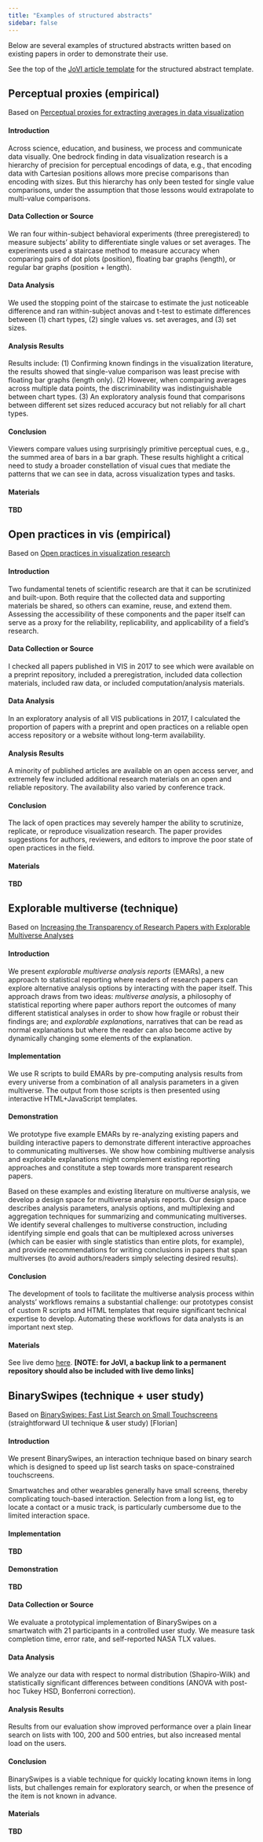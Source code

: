 ```yaml
---
title: "Examples of structured abstracts"
sidebar: false
---
```


Below are several examples of structured abstracts written based on existing papers in order to demonstrate their use.

See the top of the [JoVI article template](http://localhost:6922/articles/jovi-template-quarto/#abstract) for the structured abstract template.


## Perceptual proxies (empirical)

Based on [Perceptual proxies for extracting averages in data visualization](https://psyarxiv.com/hsbpj/)

#### Introduction

Across science, education, and business, we process and communicate data visually. One bedrock finding in data visualization research is a hierarchy of precision for perceptual encodings of data, e.g., that encoding data with Cartesian positions allows more precise comparisons than encoding with sizes. But this hierarchy has only been tested for single value comparisons, under the assumption that those lessons would extrapolate to multi-value comparisons. 

#### Data Collection or Source

We ran four within-subject behavioral experiments (three preregistered) to measure subjects’ ability to differentiate single values or set averages. The experiments used a staircase method to measure accuracy when comparing pairs of dot plots (position), floating bar graphs (length), or regular bar graphs (position + length).

#### Data Analysis

We used the stopping point of the staircase to estimate the just noticeable difference and ran within-subject anovas and t-test to estimate differences between (1) chart types, (2) single values vs. set averages, and (3) set sizes.

#### Analysis Results

Results include: (1) Confirming known findings in the visualization literature, the results showed that single-value comparison was least precise with floating bar graphs (length only). (2) However, when comparing averages across multiple data points, the discriminability was indistinguishable between chart types. (3) An exploratory analysis found that comparisons between different set sizes reduced accuracy but not reliably for all chart types.

#### Conclusion

Viewers compare values using surprisingly primitive perceptual cues, e.g., the summed area of bars in a bar graph. These results highlight a critical need to study a broader constellation of visual cues that mediate the patterns that we can see in data, across visualization types and tasks.

#### Materials

**TBD**


## Open practices in vis (empirical)

Based on [Open practices in visualization research](https://osf.io/8ag3w/)

#### Introduction

Two fundamental tenets of scientific research are that it can be scrutinized and built-upon. Both require that the collected data and supporting materials be shared, so others can examine, reuse, and extend them. Assessing the accessibility of these components and the paper itself can serve as a proxy for the reliability, replicability, and applicability of a field’s research. 

#### Data Collection or Source

I checked all papers published in VIS in 2017 to see which were available on a preprint repository, included a preregistration, included data collection materials, included raw data, or included computation/analysis materials. 

#### Data Analysis

In an exploratory analysis of all VIS publications in 2017, I calculated the proportion of papers with a preprint and open practices  on a reliable open access repository or a website without long-term availability.

#### Analysis Results

A minority of published articles are available on an open access server, and extremely few included additional research materials on an open and reliable repository. The availability also varied by conference track.

#### Conclusion

The lack of open practices may severely hamper the ability to scrutinize, replicate, or reproduce visualization research. The paper provides suggestions for authors, reviewers, and editors to improve the poor state of open practices in the field.

#### Materials

**TBD**


## Explorable multiverse (technique)

Based on [Increasing the Transparency of Research Papers with
Explorable Multiverse Analyses](https://hal.inria.fr/hal-01976951/document)

#### Introduction

We present _explorable multiverse analysis reports _(EMARs), a new approach to statistical reporting where readers of research papers can explore alternative analysis options by interacting with the paper itself. This approach draws from two ideas: _multiverse analysis_, a philosophy of statistical reporting where paper authors report the outcomes of many different statistical analyses in order to show how fragile or robust their findings are; and _explorable explanations_, narratives that can be read as normal explanations but where the reader can also become active by dynamically changing some elements of the explanation. 

#### Implementation

We use R scripts to build EMARs by pre-computing analysis results from every universe from a combination of all analysis parameters in a given multiverse. The output from those scripts is then presented using interactive HTML+JavaScript templates.

#### Demonstration

We prototype five example EMARs by re-analyzing existing papers and building interactive papers to demonstrate different interactive approaches to communicating multiverses. We show how combining multiverse analysis and explorable explanations might complement existing reporting approaches and constitute a step towards more transparent research papers. 

Based on these examples and existing literature on multiverse analysis, we develop a design space for multiverse analysis reports. Our design space describes analysis parameters, analysis options, and multiplexing and aggregation techniques for summarizing and communicating multiverses. We identify several challenges to multiverse construction, including identifying simple end goals that can be multiplexed across universes (which can be easier with single statistics than entire plots, for example), and provide recommendations for writing conclusions in papers that span multiverses (to avoid authors/readers simply selecting desired results).

#### Conclusion

The development of tools to facilitate the multiverse analysis process within analysts' workflows remains a substantial challenge: our prototypes consist of custom R scripts and HTML templates that require significant technical expertise to develop. Automating these workflows for data analysts is an important next step.

#### Materials

See live demo [here](https://explorablemultiverse.github.io/). **[NOTE: for JoVI, a backup link to a permanent repository should also be included with live demo links]**


## BinarySwipes (technique + user study)

Based on [BinarySwipes: Fast List Search on Small Touchscreens](https://dl.acm.org/citation.cfm?id=3340774) (straightforward UI technique & user study) [Florian]

#### Introduction

We present BinarySwipes, an interaction technique based on binary search which is designed to speed up list search tasks on space-constrained touchscreens.

Smartwatches and other wearables generally have small screens, thereby complicating touch-based interaction. Selection from a long list, eg to locate a contact or a music track, is particularly cumbersome due to the limited interaction space. 

#### Implementation

**TBD**

#### Demonstration

**TBD**

#### Data Collection or Source

We evaluate a prototypical implementation of BinarySwipes on a smartwatch with 21 participants in a controlled user study. We measure task completion time, error rate, and self-reported NASA TLX values.

#### Data Analysis

We analyze our data with respect to normal distribution (Shapiro-Wilk) and statistically significant differences between conditions (ANOVA with post-hoc Tukey HSD, Bonferroni correction).

#### Analysis Results

Results from our evaluation show improved performance over a plain linear search on lists with 100, 200 and 500 entries, but also increased mental load on the users.

#### Conclusion

BinarySwipes is a viable technique for quickly locating known items in long lists, but challenges remain for exploratory search, or when the presence of the item is not known in advance.

#### Materials

**TBD**

